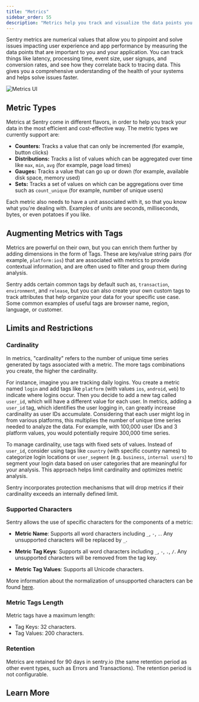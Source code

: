 ```yaml
---
title: "Metrics"
sidebar_order: 55
description: "Metrics help you track and visualize the data points you care about, making it easier to monitor your application health and identify issues."
---
```


<Include name="feature-stage-beta-metrics.mdx" />

Sentry metrics are numerical values that allow you to pinpoint and solve issues impacting user experience and app performance by measuring the data points that are important to you and your application. You can track things like latency, processing time, event size, user signups, and conversion rates, and see how they correlate back to tracing data. This gives you a comprehensive understanding of the health of your systems and helps solve issues faster.

![Metrics UI](./img/Index.png)

## Metric Types

Metrics at Sentry come in different flavors, in order to help you track your data in the most efficient and cost-effective way. The metric types we currently support are:

- **Counters:** Tracks a value that can only be incremented (for example, button clicks)
- **Distributions:** Tracks a list of values which can be aggregated over time like `max`, `min`, `avg` (for example, page load times)
- **Gauges:** Tracks a value that can go up or down (for example, available disk space, memory used)
- **Sets:** Tracks a set of values on which can be aggregations over time such as `count_unique` (for example, number of unique users)

Each metric also needs to have a unit associated with it, so that you know what you're dealing with. Examples of units are seconds, milliseconds, bytes, or even potatoes if you like.

## Augmenting Metrics with Tags

Metrics are powerful on their own, but you can enrich them further by adding dimensions in the form of Tags. These are key/value string pairs (for example, `platform:ios`) that are associated with metrics to provide contextual information, and are often used to filter and group them during analysis.

Sentry adds certain common tags by default such as, `transaction`, `environment`, and `release`, but you can also create your own custom tags to track attributes that help organize your data for your specific use case. Some common examples of useful tags are browser name, region, language, or customer.

## Limits and Restrictions

### Cardinality

In metrics, "cardinality" refers to the number of unique time series generated by tags associated with a metric. The more tags combinations you create, the higher the cardinality.

For instance, imagine you are tracking daily logins. You create a metric named `login` and add tags like `platform` (with values `ios`, `android`, `web`) to indicate where logins occur. Then you decide to add a new tag called `user_id`, which will have a different value for each user. In metrics, adding a `user_id` tag, which identifies the user logging in, can greatly increase cardinality as user IDs accumulate. Considering that each user might log in from various platforms, this multiplies the number of unique time series needed to analyze the data. For example, with 100,000 user IDs and 3 platform values, you would potentially require 300,000 time series.

To manage cardinality, use tags with fixed sets of values. Instead of `user_id`, consider using tags like `country` (with specific country names) to categorize login locations or `user_segment` (e.g.  `business`, `internal users`) to segment your login data based on user categories that are meaningful for your analysis. This approach helps limit cardinality and optimizes metric analysis.

<Note>

Sentry incorporates protection mechanisms that will drop metrics if their cardinality exceeds an internally defined limit.

</Note>

### Supported Characters

Sentry allows the use of specific characters for the components of a metric:

- **Metric Name**: Supports all word characters including `_`, `-`, `.`. Any unsupported characters will be replaced by `_`.

- **Metric Tag Keys**: Supports all word characters including `_`, `-`, `.`, `/`. Any unsupported characters will be removed from the tag key.

- **Metric Tag Values**: Supports all Unicode characters.

More information about the normalization of unsupported characters can be found [here](https://develop.sentry.dev/sdk/metrics/#normalization).

### Metric Tags Length

Metric tags have a maximum length:
- Tag Keys: 32 characters.
- Tag Values: 200 characters.

### Retention

Metrics are retained for 90 days in sentry.io (the same retention period as other event types, such as Errors and Transactions). The retention period is not configurable.

## Learn More

<PageGrid />
